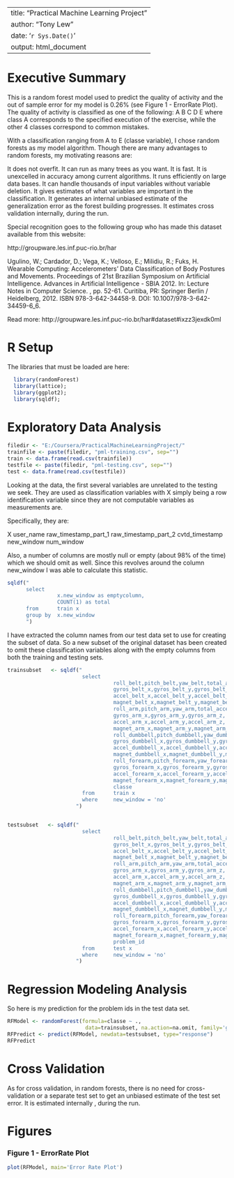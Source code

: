 
---
title: "Practical Machine Learning Project"
author: "Tony Lew"
date: '`r Sys.Date()`'
output: html_document
---


# Executive Summary

This is a random forest model used to predict the quality of activity
and the out of sample error for my model is 0.26% (see Figure 1 - ErrorRate Plot).
The quality of activity is classified as one of the following: A B C D E
where class A corresponds to the specified execution of the exercise, while the other 4 classes correspond to common mistakes.

With a classification ranging from A to E (classe variable), I chose random forests as my model algorithm.
Though there are many advantages to random forests, my motivating reasons are:

It does not overfit. 
It can run as many trees as you want. 
It is fast.
It is unexcelled in accuracy among current algorithms.
It runs efficiently on large data bases.
It can handle thousands of input variables without variable deletion.
It gives estimates of what variables are important in the classification.
It generates an internal unbiased estimate of the generalization error as the forest building progresses.
It estimates cross validation internally, during the run.




Special recognition goes to the following group who has made this dataset available from this website:

http://groupware.les.inf.puc-rio.br/har

Ugulino, W.; Cardador, D.; Vega, K.; Velloso, E.; Milidiu, R.; Fuks, H. Wearable Computing: Accelerometers' Data Classification of Body Postures and Movements. Proceedings of 21st Brazilian Symposium on Artificial Intelligence. Advances in Artificial Intelligence - SBIA 2012. In: Lecture Notes in Computer Science. , pp. 52-61. Curitiba, PR: Springer Berlin / Heidelberg, 2012. ISBN 978-3-642-34458-9. DOI: 10.1007/978-3-642-34459-6_6. 

Read more: http://groupware.les.inf.puc-rio.br/har#dataset#ixzz3jexdk0ml



# R Setup

The libraries that must be loaded are here:
```r
  library(randomForest)
  library(lattice);
  library(ggplot2);
  library(sqldf);

```



# Exploratory Data Analysis
```r
filedir <- "E:/Coursera/PracticalMachineLearningProject/"
trainfile <- paste(filedir, "pml-training.csv", sep="") 
train <- data.frame(read.csv(trainfile))
testfile <- paste(filedir, "pml-testing.csv", sep="") 
test <- data.frame(read.csv(testfile))
```

Looking at the data, the first several variables are unrelated to the testing we seek.  They are used as classification variables with X simply being a row identification variable since they are not computable variables as measurements are.  

Specifically, they are:

  X
  user_name
  raw_timestamp_part_1
  raw_timestamp_part_2
  cvtd_timestamp
  new_window
  num_window

Also, a number of columns are mostly null or empty (about 98% of the time) which we should omit as well.  Since this revolves around the column new_window I was able to calculate this statistic.

```r

sqldf("
      select 
                x.new_window as emptycolumn,
                COUNT(1) as total
      from      train x
      group by  x.new_window
      ")

```


I have extracted the column names from our test data set to use for creating the subset of data.
So a new subset of the original dataset has been created to omit these classification variables along with the empty columns from both the training and testing sets.
```r
trainsubset   <- sqldf("
                        select 
                                  roll_belt,pitch_belt,yaw_belt,total_accel_belt,
                                  gyros_belt_x,gyros_belt_y,gyros_belt_z,
                                  accel_belt_x,accel_belt_y,accel_belt_z,
                                  magnet_belt_x,magnet_belt_y,magnet_belt_z,
                                  roll_arm,pitch_arm,yaw_arm,total_accel_arm,
                                  gyros_arm_x,gyros_arm_y,gyros_arm_z,
                                  accel_arm_x,accel_arm_y,accel_arm_z,
                                  magnet_arm_x,magnet_arm_y,magnet_arm_z,
                                  roll_dumbbell,pitch_dumbbell,yaw_dumbbell,
                                  gyros_dumbbell_x,gyros_dumbbell_y,gyros_dumbbell_z,
                                  accel_dumbbell_x,accel_dumbbell_y,accel_dumbbell_z,
                                  magnet_dumbbell_x,magnet_dumbbell_y,magnet_dumbbell_z,
                                  roll_forearm,pitch_forearm,yaw_forearm,total_accel_forearm,
                                  gyros_forearm_x,gyros_forearm_y,gyros_forearm_z,
                                  accel_forearm_x,accel_forearm_y,accel_forearm_z,
                                  magnet_forearm_x,magnet_forearm_y,magnet_forearm_z,
                                  classe
                        from      train x
                        where     new_window = 'no'
                      ")


testsubset   <- sqldf("
                        select 
                                  roll_belt,pitch_belt,yaw_belt,total_accel_belt,
                                  gyros_belt_x,gyros_belt_y,gyros_belt_z,
                                  accel_belt_x,accel_belt_y,accel_belt_z,
                                  magnet_belt_x,magnet_belt_y,magnet_belt_z,
                                  roll_arm,pitch_arm,yaw_arm,total_accel_arm,
                                  gyros_arm_x,gyros_arm_y,gyros_arm_z,
                                  accel_arm_x,accel_arm_y,accel_arm_z,
                                  magnet_arm_x,magnet_arm_y,magnet_arm_z,
                                  roll_dumbbell,pitch_dumbbell,yaw_dumbbell,
                                  gyros_dumbbell_x,gyros_dumbbell_y,gyros_dumbbell_z,
                                  accel_dumbbell_x,accel_dumbbell_y,accel_dumbbell_z,
                                  magnet_dumbbell_x,magnet_dumbbell_y,magnet_dumbbell_z,
                                  roll_forearm,pitch_forearm,yaw_forearm,total_accel_forearm,
                                  gyros_forearm_x,gyros_forearm_y,gyros_forearm_z,
                                  accel_forearm_x,accel_forearm_y,accel_forearm_z,
                                  magnet_forearm_x,magnet_forearm_y,magnet_forearm_z,
                                  problem_id
                        from      test x
                        where     new_window = 'no'
                      ")

```



# Regression Modeling Analysis

So here is my prediction for the problem ids in the test data set.
```r

RFModel <- randomForest(formula=classe ~ .,
                         data=trainsubset, na.action=na.omit, family='gaussian') 
RFPredict <- predict(RFModel, newdata=testsubset, type="response")
RFPredict

```



# Cross Validation

As for cross validation, in random forests, there is no need for cross-validation or a separate test set to get an unbiased estimate of the test set error. It is estimated internally , during the run.



# Figures

### Figure 1 - ErrorRate Plot
```r
plot(RFModel, main='Error Rate Plot')
```
  

